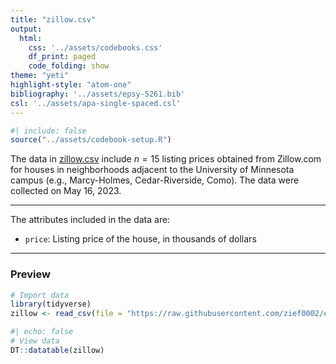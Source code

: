 ```yaml
---
title: "zillow.csv"
output: 
  html:
    css: '../assets/codebooks.css'
    df_print: paged
    code_folding: show
theme: "yeti"
highlight-style: "atom-one"
bibliography: '../assets/epsy-5261.bib'
csl: '../assets/apa-single-spaced.csl'
---
```



```r
#| include: false
source("../assets/codebook-setup.R")
```


The data in [zillow.csv](https://raw.githubusercontent.com/zief0002/epsy-5261/main/data/zillow.csv) include $n=15$ listing prices obtained from Zillow.com for houses in neighborhoods adjacent to the University of Minnesota campus (e.g., Marcy-Holmes, Cedar-Riverside, Como). The data were collected on May 16, 2023.


---

The attributes included in the data are:

- `price`: Listing price of the house, in thousands of dollars


---


### Preview

```r
# Import data
library(tidyverse)
zillow <- read_csv(file = "https://raw.githubusercontent.com/zief0002/epsy-5261/main/data/zillow.csv")
```

```r
#| echo: false
# View data
DT::datatable(zillow)
```


<!-- ### References -->



